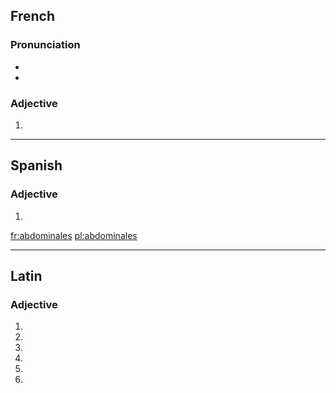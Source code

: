 {{also|Abdominales}}
==French==
===Pronunciation===
* {{IPA|/ab.dɔ.mi.nal/|lang=fr}}
* {{homophones|abdominal|abdominale}}

===Adjective===
{{infl|fr|adjective form|g=f|g2=p}}
# {{feminine plural of|abdominal}}

----

==Spanish==

===Adjective===
{{infl|es|adjective form}} {{m|f}} {{p}}

# {{plural of|[[abdominal]]|lang=es|nocat=1}}

[[fr:abdominales]]
[[pl:abdominales]]

----
==Latin==

===Adjective===
{{la-adj-form|abdominalēs}}

# {{inflection of|abdominalis|abdominalis|nom|m|p|lang=la}}
# {{inflection of|abdominalis|abdominalis|nom|f|p|lang=la}}
# {{inflection of|abdominalis|abdominalis|acc|m|p|lang=la}}
# {{inflection of|abdominalis|abdominalis|acc|f|p|lang=la}}
# {{inflection of|abdominalis|abdominalis|voc|m|p|lang=la}}
# {{inflection of|abdominalis|abdominalis|voc|f|p|lang=la}}
{{count page|[[Wiktionary:Page count]]}}
{{rfc-auto}}